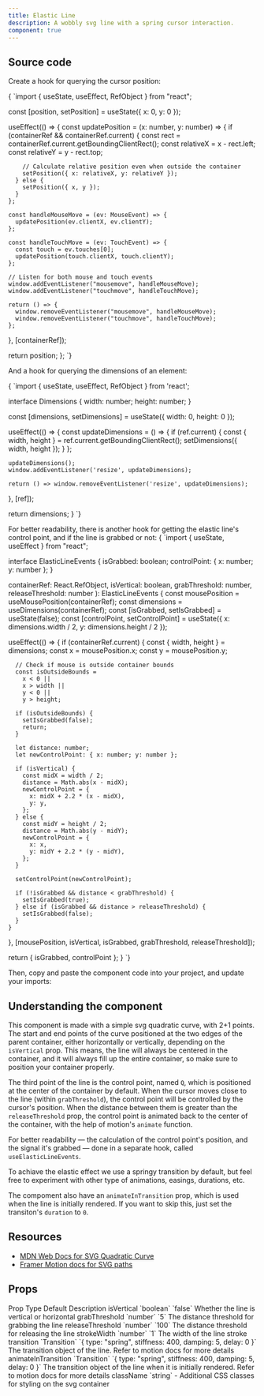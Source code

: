 ```yaml
---
title: Elastic Line
description: A wobbly svg line with a spring cursor interaction.
component: true
---
```


<ComponentPreview name="elastic-line-demo" />

## Source code

<Steps>

<Step>Create a hook for querying the cursor position:</Step>

<CodeBlockWrapper language="typescript">
{
`import { useState, useEffect, RefObject } from "react";

  const [position, setPosition] = useState({ x: 0, y: 0 });

useEffect(() => {
const updatePosition = (x: number, y: number) => {
if (containerRef && containerRef.current) {
const rect = containerRef.current.getBoundingClientRect();
const relativeX = x - rect.left;
const relativeY = y - rect.top;

        // Calculate relative position even when outside the container
        setPosition({ x: relativeX, y: relativeY });
      } else {
        setPosition({ x, y });
      }
    };

    const handleMouseMove = (ev: MouseEvent) => {
      updatePosition(ev.clientX, ev.clientY);
    };

    const handleTouchMove = (ev: TouchEvent) => {
      const touch = ev.touches[0];
      updatePosition(touch.clientX, touch.clientY);
    };

    // Listen for both mouse and touch events
    window.addEventListener("mousemove", handleMouseMove);
    window.addEventListener("touchmove", handleTouchMove);

    return () => {
      window.removeEventListener("mousemove", handleMouseMove);
      window.removeEventListener("touchmove", handleTouchMove);
    };

}, [containerRef]);

return position;
};
`}

</CodeBlockWrapper>

<Step>And a hook for querying the dimensions of an element:</Step>

<CodeBlockWrapper language="typescript">
{
`import { useState, useEffect, RefObject } from 'react';

interface Dimensions {
width: number;
height: number;
}

  const [dimensions, setDimensions] = useState<Dimensions>({ width: 0, height: 0 });

useEffect(() => {
const updateDimensions = () => {
if (ref.current) {
const { width, height } = ref.current.getBoundingClientRect();
setDimensions({ width, height });
}
};

    updateDimensions();
    window.addEventListener('resize', updateDimensions);

    return () => window.removeEventListener('resize', updateDimensions);

}, [ref]);

return dimensions;
}
`}

</CodeBlockWrapper>

<Step>
  For better readability, there is another hook for getting the elastic line's
  control point, and if the line is grabbed or not:
</Step>

<CodeBlockWrapper language="typescript">
{
`import { useState, useEffect } from "react";

interface ElasticLineEvents {
isGrabbed: boolean;
controlPoint: { x: number; y: number };
}

  containerRef: React.RefObject<SVGSVGElement>,
  isVertical: boolean,
  grabThreshold: number,
  releaseThreshold: number
): ElasticLineEvents {
  const mousePosition = useMousePosition(containerRef);
  const dimensions = useDimensions(containerRef);
  const [isGrabbed, setIsGrabbed] = useState(false);
  const [controlPoint, setControlPoint] = useState({ x: dimensions.width / 2, y: dimensions.height / 2 });

useEffect(() => {
if (containerRef.current) {
const { width, height } = dimensions;
const x = mousePosition.x;
const y = mousePosition.y;

      // Check if mouse is outside container bounds
      const isOutsideBounds =
        x < 0 ||
        x > width ||
        y < 0 ||
        y > height;

      if (isOutsideBounds) {
        setIsGrabbed(false);
        return;
      }

      let distance: number;
      let newControlPoint: { x: number; y: number };

      if (isVertical) {
        const midX = width / 2;
        distance = Math.abs(x - midX);
        newControlPoint = {
          x: midX + 2.2 * (x - midX),
          y: y,
        };
      } else {
        const midY = height / 2;
        distance = Math.abs(y - midY);
        newControlPoint = {
          x: x,
          y: midY + 2.2 * (y - midY),
        };
      }

      setControlPoint(newControlPoint);

      if (!isGrabbed && distance < grabThreshold) {
        setIsGrabbed(true);
      } else if (isGrabbed && distance > releaseThreshold) {
        setIsGrabbed(false);
      }
    }

}, [mousePosition, isVertical, isGrabbed, grabThreshold, releaseThreshold]);

return { isGrabbed, controlPoint };
}
`}

</CodeBlockWrapper>

<Step>
  Then, copy and paste the component code into your project, and update your
  imports:
</Step>

<ComponentSource name="elastic-line" />

</Steps>

## Understanding the component

This component is made with a simple svg quadratic curve, with 2+1 points. The start and end points of the curve positioned at the two edges of the parent container, either horizontally or vertically, depending on the `isVertical` prop. This means, the line will always be centered in the container, and it will always fill up the entire container, so make sure to position your container properly.

The third point of the line is the control point, named `Q`, which is positioned at the center of the container by default. When the cursor moves close to the line (within `grabThreshold`), the control point will be controlled by the cursor's position. When the distance between them is greater than the `releaseThreshold` prop, the control point is animated back to the center of the container, with the help of motion's `animate` function.

For better readability — the calculation of the control point's position, and the signal it's grabbed — done in a separate hook, called `useElasticLineEvents`.

To achiave the elastic effect we use a springy transition by default, but feel free to experiment with other type of animations, easings, durations, etc.

The compoment also have an `animateInTransition` prop, which is used when the line is initially rendered. If you want to skip this, just set the transiton's `duration` to `0`.

## Resources

- [MDN Web Docs for SVG Quadratic Curve](https://developer.mozilla.org/en-US/docs/Web/SVG/Tutorial/Paths)
- [Framer Motion docs for SVG paths](https://www.framer.com/motion/component/#%23%23svg-line-drawing/)

## Props

<Table>
  <TableHeader>
    <TableRow>
      <TableHead>Prop</TableHead>
      <TableHead>Type</TableHead>
      <TableHead>Default</TableHead>
      <TableHead>Description</TableHead>
    </TableRow>
  </TableHeader>
  <TableBody>
    <TableRow>
      <TableCell>isVertical</TableCell>
      <TableCell>`boolean`</TableCell>
      <TableCell>`false`</TableCell>
      <TableCell>Whether the line is vertical or horizontal</TableCell>
    </TableRow>
    <TableRow>
      <TableCell>grabThreshold</TableCell>
      <TableCell>`number`</TableCell>
      <TableCell>`5`</TableCell>
      <TableCell>The distance threshold for grabbing the line</TableCell>
    </TableRow>
    <TableRow>
      <TableCell>releaseThreshold</TableCell>
      <TableCell>`number`</TableCell>
      <TableCell>`100`</TableCell>
      <TableCell>The distance threshold for releasing the line</TableCell>
    </TableRow>
    <TableRow>
      <TableCell>strokeWidth</TableCell>
      <TableCell>`number`</TableCell>
      <TableCell>`1`</TableCell>
      <TableCell>The width of the line stroke</TableCell>
    </TableRow>
    <TableRow>
      <TableCell>transition</TableCell>
      <TableCell>`Transition`</TableCell>
      <TableCell>`{ type: "spring", stiffness: 400, damping: 5, delay: 0 }`</TableCell>
      <TableCell>The transition object of the line. Refer to motion docs for more details</TableCell>
    </TableRow>
    <TableRow>
      <TableCell>animateInTransition</TableCell>
      <TableCell>`Transition`</TableCell>
      <TableCell>`{ type: "spring", stiffness: 400, damping: 5, delay: 0 }`</TableCell>
      <TableCell>The transition object of the line when it is initially rendered. Refer to motion docs for more details</TableCell>
    </TableRow>
    <TableRow>
      <TableCell>className</TableCell>
      <TableCell>`string`</TableCell>
      <TableCell>-</TableCell>
      <TableCell>Additional CSS classes for styling on the svg container</TableCell>
    </TableRow>
  </TableBody>
</Table>
